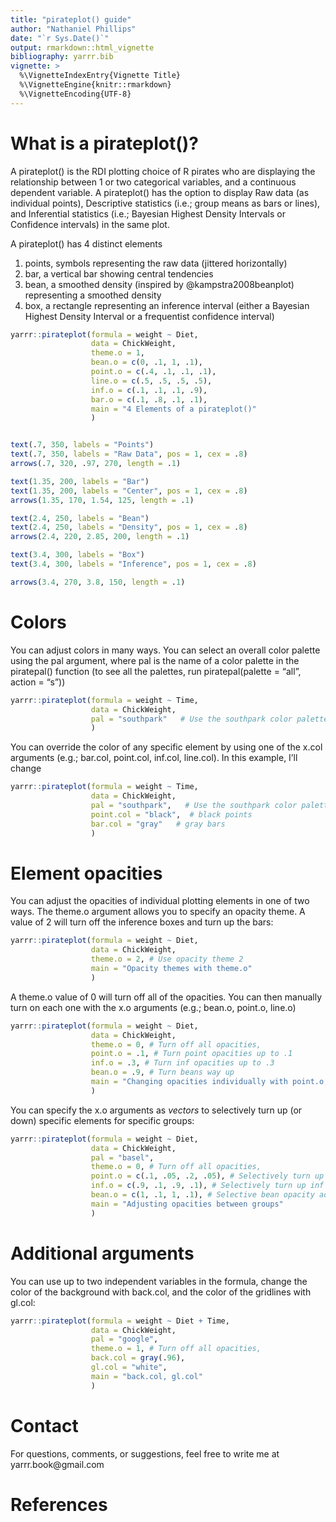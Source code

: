 ```yaml
---
title: "pirateplot() guide"
author: "Nathaniel Phillips"
date: "`r Sys.Date()`"
output: rmarkdown::html_vignette
bibliography: yarrr.bib
vignette: >
  %\VignetteIndexEntry{Vignette Title}
  %\VignetteEngine{knitr::rmarkdown}
  %\VignetteEncoding{UTF-8}
---
```


# What is a pirateplot()?

A pirateplot() is the RDI plotting choice of R pirates who are displaying the relationship between 1 or two categorical variables, and a continuous dependent variable. A pirateplot() has the option to display Raw data (as individual points), Descriptive statistics (i.e.; group means as bars or lines), and Inferential statistics (i.e.; Bayesian Highest Density Intervals or Confidence intervals) in the same plot.

A pirateplot() has 4 distinct elements

1. points, symbols representing the raw data (jittered horizontally)
2. bar, a vertical bar showing central tendencies
3. bean, a smoothed density (inspired by @kampstra2008beanplot) representing a smoothed density
4. box, a rectangle representing an inference interval (either a Bayesian Highest Density Interval or a frequentist confidence interval)

```r
yarrr::pirateplot(formula = weight ~ Diet,
                  data = ChickWeight,
                  theme.o = 1,
                  bean.o = c(0, .1, 1, .1),
                  point.o = c(.4, .1, .1, .1),
                  line.o = c(.5, .5, .5, .5),
                  inf.o = c(.1, .1, .1, .9),
                  bar.o = c(.1, .8, .1, .1),
                  main = "4 Elements of a pirateplot()"
                  )


text(.7, 350, labels = "Points")
text(.7, 350, labels = "Raw Data", pos = 1, cex = .8)
arrows(.7, 320, .97, 270, length = .1)

text(1.35, 200, labels = "Bar")
text(1.35, 200, labels = "Center", pos = 1, cex = .8)
arrows(1.35, 170, 1.54, 125, length = .1)

text(2.4, 250, labels = "Bean")
text(2.4, 250, labels = "Density", pos = 1, cex = .8)
arrows(2.4, 220, 2.85, 200, length = .1)

text(3.4, 300, labels = "Box")
text(3.4, 300, labels = "Inference", pos = 1, cex = .8)

arrows(3.4, 270, 3.8, 150, length = .1)


```



# Colors

You can adjust colors in many ways. You can select an overall color palette using the pal argument, where pal is the name of a color palette in the piratepal() function (to see all the palettes, run piratepal(palette = "all", action = "s"))

```r
yarrr::pirateplot(formula = weight ~ Time,
                  data = ChickWeight,
                  pal = "southpark"   # Use the southpark color palette
                  )
```

You can override the color of any specific element by using one of the x.col arguments (e.g.; bar.col, point.col, inf.col, line.col). In this example, I'll change

```r
yarrr::pirateplot(formula = weight ~ Time,
                  data = ChickWeight,
                  pal = "southpark",   # Use the southpark color palette,
                  point.col = "black",  # black points
                  bar.col = "gray"   # gray bars
                  )
```

# Element opacities

You can adjust the opacities of individual plotting elements in one of two ways. The theme.o argument allows you to specify an opacity theme. A value of 2 will turn off the inference boxes and turn up the bars:

```r
yarrr::pirateplot(formula = weight ~ Diet,
                  data = ChickWeight,
                  theme.o = 2, # Use opacity theme 2
                  main = "Opacity themes with theme.o"
                  )
```

A theme.o value of 0 will turn off all of the opacities. You can then manually turn on each one with the x.o arguments (e.g.; bean.o, point.o, line.o)

```r
yarrr::pirateplot(formula = weight ~ Diet,
                  data = ChickWeight,
                  theme.o = 0, # Turn off all opacities,
                  point.o = .1, # Turn point opacities up to .1
                  inf.o = .3, # Turn inf opacities up to .3
                  bean.o = .9, # Turn beans way up
                  main = "Changing opacities individually with point.o, inf.o (etc.)"
                  )
```

You can specify the x.o arguments as *vectors* to selectively turn up (or down) specific elements for specific groups:

```r
yarrr::pirateplot(formula = weight ~ Diet,
                  data = ChickWeight,
                  pal = "basel",
                  theme.o = 0, # Turn off all opacities,
                  point.o = c(.1, .05, .2, .05), # Selectively turn up point opacities
                  inf.o = c(.9, .1, .9, .1), # Selectively turn up inf opacities
                  bean.o = c(1, .1, 1, .1), # Selective bean opacity adjustment
                  main = "Adjusting opacities between groups"
                  )
```

# Additional arguments

You can use up to two independent variables in the formula, change the color of the background with back.col, and the color of the gridlines with gl.col:

```r
yarrr::pirateplot(formula = weight ~ Diet + Time,
                  data = ChickWeight,
                  pal = "google",
                  theme.o = 1, # Turn off all opacities,
                  back.col = gray(.96),
                  gl.col = "white",
                  main = "back.col, gl.col"
                  )
```

# Contact

For questions, comments, or suggestions, feel free to write me at yarrr.book@gmail.com


# References


